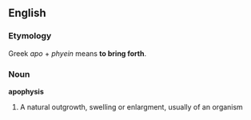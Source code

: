 ==English==
===Etymology===
Greek ''apo'' + ''phyein'' means '''to bring forth'''.

===Noun===
'''apophysis'''
# A natural outgrowth, swelling or enlargment, usually of an organism
